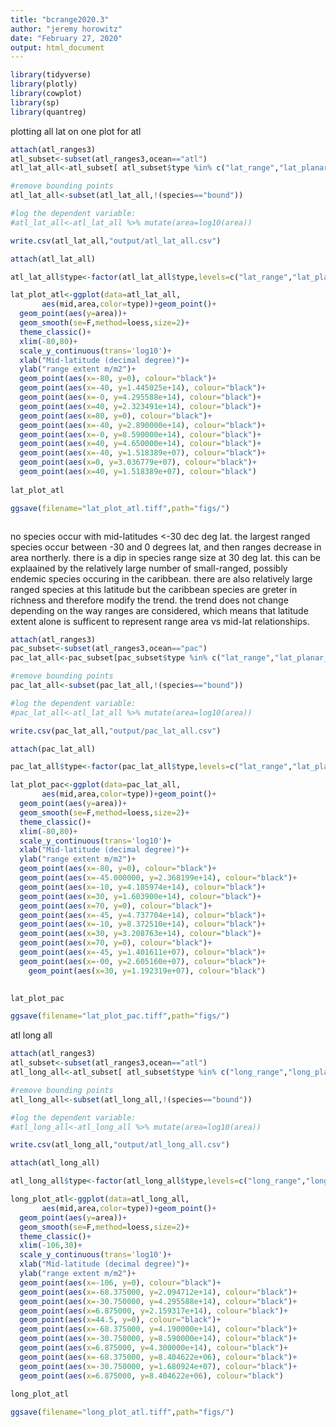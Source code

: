 ```yaml
---
title: "bcrange2020.3"
author: "jeremy horowitz"
date: "February 27, 2020"
output: html_document
---
```


```r
library(tidyverse)
library(plotly)
library(cowplot)
library(sp)
library(quantreg)
```


plotting all lat on one plot for atl
```r

attach(atl_ranges3)
atl_subset<-subset(atl_ranges3,ocean=="atl")
atl_lat_all<-atl_subset[ atl_subset$type %in% c("lat_range","lat_planar_range","lat_geog_range"),]

#remove bounding points
atl_lat_all<-subset(atl_lat_all,!(species=="bound"))

#log the dependent variable:
#atl_lat_all<-atl_lat_all %>% mutate(area=log10(area))

write.csv(atl_lat_all,"output/atl_lat_all.csv")

attach(atl_lat_all)

atl_lat_all$type<-factor(atl_lat_all$type,levels=c("lat_range","lat_planar_range","lat_geog_range"))

lat_plot_atl<-ggplot(data=atl_lat_all,
       aes(mid,area,color=type))+geom_point()+
  geom_point(aes(y=area))+
  geom_smooth(se=F,method=loess,size=2)+
  theme_classic()+
  xlim(-80,80)+
  scale_y_continuous(trans='log10')+
  xlab("Mid-latitude (decimal degree)")+
  ylab("range extent m/m2")+
  geom_point(aes(x=-80, y=0), colour="black")+
  geom_point(aes(x=-40, y=1.445025e+14), colour="black")+
  geom_point(aes(x=-0, y=4.295588e+14), colour="black")+
  geom_point(aes(x=40, y=2.323491e+14), colour="black")+
  geom_point(aes(x=80, y=0), colour="black")+
  geom_point(aes(x=-40, y=2.890000e+14), colour="black")+
  geom_point(aes(x=-0, y=8.590000e+14), colour="black")+
  geom_point(aes(x=40, y=4.650000e+14), colour="black")+
  geom_point(aes(x=-40, y=1.518389e+07), colour="black")+
  geom_point(aes(x=0, y=3.036779e+07), colour="black")+
  geom_point(aes(x=40, y=1.518389e+07), colour="black")
  
lat_plot_atl

ggsave(filename="lat_plot_atl.tiff",path="figs/")



```
no species occur with mid-latitudes <-30 dec deg lat. the largest ranged species occur between -30 and 0 degrees lat, and then ranges decrease in area northerly. there is a dip in species range size at 30 deg lat. this can be explaained by the relatively large number of small-ranged, possibly endemic species occuring in the caribbean. there are also relatively large ranged species at this latitude but the caribbean species are greter in richness and therefore modify the trend. the trend does not change depending on the way ranges are considered, which means that latitude extent alone is sufficent to represent range area vs mid-lat relationships.

```r
attach(atl_ranges3)
pac_subset<-subset(atl_ranges3,ocean=="pac")
pac_lat_all<-pac_subset[pac_subset$type %in% c("lat_range","lat_planar_range","lat_geog_range"),]

#remove bounding points
pac_lat_all<-subset(pac_lat_all,!(species=="bound"))

#log the dependent variable:
#pac_lat_all<-atl_lat_all %>% mutate(area=log10(area))

write.csv(pac_lat_all,"output/pac_lat_all.csv")

attach(pac_lat_all)

pac_lat_all$type<-factor(pac_lat_all$type,levels=c("lat_range","lat_planar_range","lat_geog_range"))

lat_plot_pac<-ggplot(data=pac_lat_all,
       aes(mid,area,color=type))+geom_point()+
  geom_point(aes(y=area))+
  geom_smooth(se=F,method=loess,size=2)+
  theme_classic()+
  xlim(-80,80)+
  scale_y_continuous(trans='log10')+
  xlab("Mid-latitude (decimal degree)")+
  ylab("range extent m/m2")+
  geom_point(aes(x=-80, y=0), colour="black")+
  geom_point(aes(x=-45.000000, y=2.368199e+14), colour="black")+
  geom_point(aes(x=-10, y=4.185974e+14), colour="black")+
  geom_point(aes(x=30, y=1.603900e+14), colour="black")+
  geom_point(aes(x=70, y=0), colour="black")+
  geom_point(aes(x=-45, y=4.737704e+14), colour="black")+
  geom_point(aes(x=-10, y=8.372510e+14), colour="black")+
  geom_point(aes(x=30, y=3.208763e+14), colour="black")+
  geom_point(aes(x=70, y=0), colour="black")+
  geom_point(aes(x=-45, y=1.401611e+07), colour="black")+
  geom_point(aes(x=-00, y=2.605160e+07), colour="black")+
    geom_point(aes(x=30, y=1.192319e+07), colour="black")

  
lat_plot_pac

ggsave(filename="lat_plot_pac.tiff",path="figs/")
```

atl long all
```r

attach(atl_ranges3)
atl_subset<-subset(atl_ranges3,ocean=="atl")
atl_long_all<-atl_subset[ atl_subset$type %in% c("long_range","long_planar_range","long_geog_range"),]

#remove bounding points
atl_long_all<-subset(atl_long_all,!(species=="bound"))

#log the dependent variable:
#atl_long_all<-atl_long_all %>% mutate(area=log10(area))

write.csv(atl_long_all,"output/atl_long_all.csv")

attach(atl_long_all)

atl_long_all$type<-factor(atl_long_all$type,levels=c("long_range","long_planar_range","long_geog_range"))

long_plot_atl<-ggplot(data=atl_long_all,
       aes(mid,area,color=type))+geom_point()+
  geom_point(aes(y=area))+
  geom_smooth(se=F,method=loess,size=2)+
  theme_classic()+
  xlim(-106,30)+
  scale_y_continuous(trans='log10')+
  xlab("Mid-latitude (decimal degree)")+
  ylab("range extent m/m2")+
  geom_point(aes(x=-106, y=0), colour="black")+
  geom_point(aes(x=-68.375000, y=2.094712e+14), colour="black")+
  geom_point(aes(x=-30.750000, y=4.295588e+14), colour="black")+
  geom_point(aes(x=6.875000, y=2.159317e+14), colour="black")+
  geom_point(aes(x=44.5, y=0), colour="black")+
  geom_point(aes(x=-68.375000, y=4.190000e+14), colour="black")+
  geom_point(aes(x=-30.750000, y=8.590000e+14), colour="black")+
  geom_point(aes(x=6.875000, y=4.300000e+14), colour="black")+
  geom_point(aes(x=-68.375000, y=8.404622e+06), colour="black")+
  geom_point(aes(x=-30.750000, y=1.680924e+07), colour="black")+
  geom_point(aes(x=6.875000, y=8.404622e+06), colour="black")
  
long_plot_atl

ggsave(filename="long_plot_atl.tiff",path="figs/")

```
